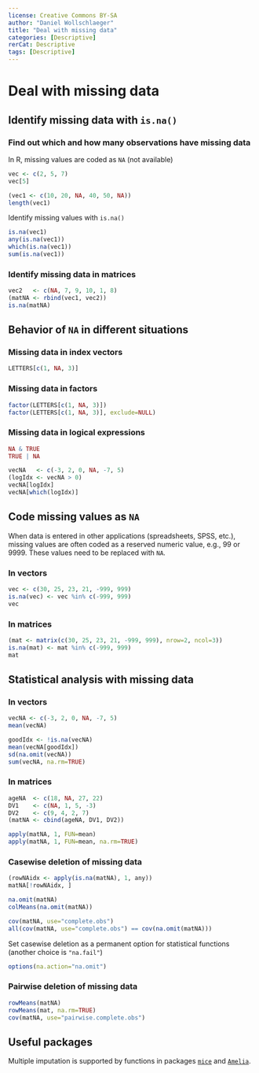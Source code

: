 ---
license: Creative Commons BY-SA
author: "Daniel Wollschlaeger"
title: "Deal with missing data"
categories: [Descriptive]
rerCat: Descriptive
tags: [Descriptive]
---

Deal with missing data
=========================

Identify missing data with `is.na()`
-------------------------

### Find out which and how many observations have missing data

In R, missing values are coded as `NA` (not available)

```{r}
vec <- c(2, 5, 7)
vec[5]
```

```{r}
(vec1 <- c(10, 20, NA, 40, 50, NA))
length(vec1)
```

Identify missing values with `is.na()`

```{r}
is.na(vec1)
any(is.na(vec1))
which(is.na(vec1))
sum(is.na(vec1))
```

### Identify missing data in matrices

```{r}
vec2   <- c(NA, 7, 9, 10, 1, 8)
(matNA <- rbind(vec1, vec2))
is.na(matNA)
```

Behavior of `NA` in different situations
-------------------------

### Missing data in index vectors

```{r}
LETTERS[c(1, NA, 3)]
```

### Missing data in factors

```{r}
factor(LETTERS[c(1, NA, 3)])
factor(LETTERS[c(1, NA, 3)], exclude=NULL)
```

### Missing data in logical expressions

```{r}
NA & TRUE
TRUE | NA
```

```{r}
vecNA   <- c(-3, 2, 0, NA, -7, 5)
(logIdx <- vecNA > 0)
vecNA[logIdx]
vecNA[which(logIdx)]
```

Code missing values as `NA`
-------------------------

When data is entered in other applications (spreadsheets, SPSS, etc.), missing values are often coded as a reserved numeric value, e.g., 99 or 9999. These values need to be replaced with `NA`.

### In vectors

```{r}
vec <- c(30, 25, 23, 21, -999, 999)
is.na(vec) <- vec %in% c(-999, 999)
vec
```

### In matrices

```{r}
(mat <- matrix(c(30, 25, 23, 21, -999, 999), nrow=2, ncol=3))
is.na(mat) <- mat %in% c(-999, 999)
mat
```

Statistical analysis with missing data
-------------------------

### In vectors

```{r}
vecNA <- c(-3, 2, 0, NA, -7, 5)
mean(vecNA)
```

```{r}
goodIdx <- !is.na(vecNA)
mean(vecNA[goodIdx])
sd(na.omit(vecNA))
sum(vecNA, na.rm=TRUE)
```

### In matrices

```{r}
ageNA  <- c(18, NA, 27, 22)
DV1    <- c(NA, 1, 5, -3)
DV2    <- c(9, 4, 2, 7)
(matNA <- cbind(ageNA, DV1, DV2))
```

```{r}
apply(matNA, 1, FUN=mean)
apply(matNA, 1, FUN=mean, na.rm=TRUE)
```

### Casewise deletion of missing data

```{r}
(rowNAidx <- apply(is.na(matNA), 1, any))
matNA[!rowNAidx, ]
```

```{r}
na.omit(matNA)
colMeans(na.omit(matNA))
```

```{r}
cov(matNA, use="complete.obs")
all(cov(matNA, use="complete.obs") == cov(na.omit(matNA)))
```

Set casewise deletion as a permanent option for statistical functions (another choice is `"na.fail"`)

```{r eval=FALSE}
options(na.action="na.omit")
```

### Pairwise deletion of missing data

```{r}
rowMeans(matNA)
rowMeans(mat, na.rm=TRUE)
cov(matNA, use="pairwise.complete.obs")
```

Useful packages
-------------------------

Multiple imputation is supported by functions in packages [`mice`](https://cran.r-project.org/package=mice) and [`Amelia`](https://cran.r-project.org/package=Amelia).
